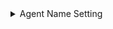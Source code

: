 <details>
<summary>Agent Name Setting</summary>
In the WhaTap monitoring service, the term, "object" is used for comprehensive meaning of a monitoring target, and it is sometimes used interchangeably with the agent. To distinguish the objects to be monitored, the different names must be used. WhaTap identifies the target through the object name and object ID.

:::note

- The object (agent) names must be unique on a project basis.
- Object ID = CRC32 (object name). If the object ID or name has been changed, the previous data is not connected.

:::

WhaTap basically uses the data collected from database servers to identify each server while collecting monitoring data. Basic information uses the database server as a unique identifier by a combination of database server type, IP address, service port, and such. If necessary, use the name set by the user or change the pattern to a unique value. The agent name must be unique.

The reason why the data extracted from the application server is used, is like the following. When a communication loss of the collection server and agent caused by the stop of the database server, network disconnection, or agent problem is restored, the continuity of the data from the reconnected agent is maintained.

</details>

